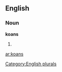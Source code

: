 ==English==

===Noun===
'''koans'''

# {{plural of|[[koan]]}}

[[Category:English plurals]]

[[ar:koans]]